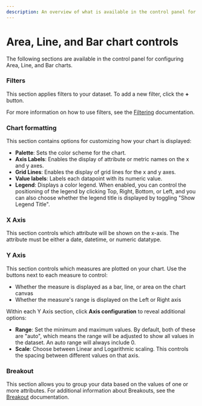 ```yaml
---
description: An overview of what is available in the control panel for configuring Area, Line and Bar visualizations.
---
```


# Area, Line, and Bar chart controls

The following sections are available in the control panel for configuring Area, Line, and Bar charts.

### Filters

This section applies filters to your dataset. To add a new filter, click the **+** button.

For more information on how to use filters, see the [Filtering](../filter) documentation.

### Chart formatting

This section contains options for customizing how your chart is displayed:

- **Palette**: Sets the color scheme for the chart.
- **Axis Labels**: Enables the display of attribute or metric names on the x and y axes.
- **Grid Lines**: Enables the display of grid lines for the x and y axes.
- **Value labels**: Labels each datapoint with its numeric value.
- **Legend**: Displays a color legend. When enabled, you can control the positioning of the legend by clicking Top, Right, Bottom, or Left, and you can also choose whether the legend title is displayed by toggling "Show Legend Title".

### X Axis

This section controls which attribute will be shown on the x-axis. The attribute must be either a date, datetime, or numeric datatype.

### Y Axis

This section controls which measures are plotted on your chart. Use the buttons next to each measure to control:

- Whether the measure is displayed as a bar, line, or area on the chart canvas
- Whether the measure's range is displayed on the Left or Right axis

Within each Y Axis section, click **Axis configuration** to reveal additional options:

- **Range**: Set the minimum and maximum values. By default, both of these are "auto", which means the range will be adjusted to show all values in the dataset. An auto range will always include 0.
- **Scale**: Choose between Linear and Logarithmic scaling. This controls the spacing between different values on that axis.

### Breakout

This section allows you to group your data based on the values of one or more attributes. For additional information about Breakouts, see the [Breakout](../breakout) documentation.
